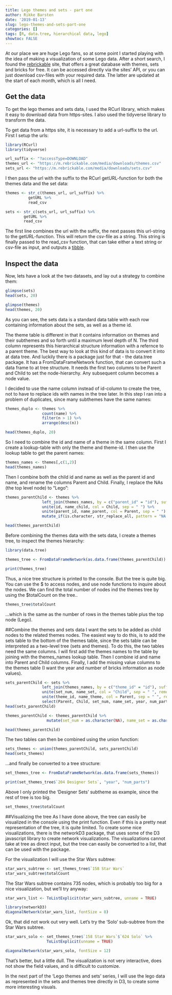 ```yaml
---
title: Lego themes and sets - part one
author: Rikke Barsten
date: '2019-01-13'
slug: lego-themes-and-sets-part-one
categories: []
tags: [R, data.tree, hierarchical data, lego]
showtoc: FALSE
---
```


At our place we are huge Lego fans, so at some point I started playing with the idea of making a visualization of some Lego data. After a short search, I found the [rebrickable](https://rebrickable.com/) site, that offers a great database with themes, sets and bricks for free. It can be accessed directly via the sites' API, or you can just download csv-files with your required data. The latter are updated at the start of each month, which is all I need.

## Get the data
To get the lego themes and sets data, I used the RCurl library, which makes it easy to download data from https-sites. I also used the tidyverse library to transform the data.

To get data from a https site, it is necessary to add a url-suffix to the url. First I setup the urls:

```r
library(RCurl)
library(tidyverse)

url_suffix <- "?accessType=DOWNLOAD"
themes_url <- "https://m.rebrickable.com/media/downloads/themes.csv"
sets_url <- "https://m.rebrickable.com/media/downloads/sets.csv"

```

I then pass the url with the suffix to the RCurl getURL-function for both the themes data and the set data:

```r
themes <- str_c(themes_url, url_suffix) %>% 
          getURL %>%                         
          read_csv                          

sets <- str_c(sets_url, url_suffix) %>%
        getURL %>%
        read_csv
```

The first line combines the url with the suffix, the next passes this url-string to the getURL-function. This will return the csv-file as a string. This string is finally passed to the read_csv function, that can take either a text string or csv-file as input, and outputs a [tibble](https://cran.r-project.org/web/packages/tibble/vignettes/tibble.html).


## Inspect the data
Now, lets have a look at the two datasets, and lay out a strategy to combine them:
```r
glimpse(sets)
head(sets, 20)

glimpse(themes)
head(themes, 20)
```

As you can see, the sets data is a standard data table with each row containing information about the sets, as well as a theme id.

The theme table is different in that it contains information on themes and their subthemes and so forth until a maximum level depth of N. The third column represents this hierarchical structure information with a refernce to a parent theme. The best way to look at this kind of data is to convert it into at data tree. And luckily there is a package just for that - the data.tree package. It has a FromDataFrameNetwork function, that can convert such a data frame to at tree structure. It needs the first two columns to be Parent and Child to set the node-hierarchy. Any subsequent column becomes a node value.

I decided to use the name column instead of id-column to create the tree, not to have to replace ids with names in the tree later. In this step I ran into a problem of duplicates, since many subthemes have the same names:

```r
themes_duplo <- themes %>%
                count(name) %>%
                filter(n > 1) %>%
                arrange(desc(n))

head(themes_duplo, 20)
```

So I need to combine the id and name of a theme in the same column. First I create a lookup-table with only the theme and theme-id. I then use the lookup table to get the parent names: 

```r
themes_names <- themes[,c(1,2)]
head(themes_names)
```

Then I combine both the child id and name as well as the parent id and name, and rename the columns Parent and Child. Finally, I replace the NAs (the top level node) to "Lego":
```r
themes_parentChild <- themes %>%
                left_join(themes_names, by = c("parent_id" = "id"), suffix = c("_child", "_parent")) %>%
                unite(id, name_child, col = Child, sep = " ") %>%
                unite(parent_id, name_parent, col = Parent, sep = " ") %>%
                mutate_if(is.character, str_replace_all, pattern = "NA NA", replacement = "Lego")

head(themes_parentChild)
```

Before combining the themes data with the sets data, I create a themes tree, to inspect the themes hierarchy:

```r
library(data.tree)

themes_tree <- FromDataFrameNetwork(as.data.frame(themes_parentChild))

print(themes_tree)
```
Thus, a nice tree structure is printed to the console. But the tree is quite big. You can use the \$ to access nodes, and use node functions to inquire about the nodes. We can find the total number of nodes ind the themes tree by using the \$totalCount on the tree..

```r
themes_tree$totalCount
```

...which is the same as the number of rows in the themes table plus the top node (Lego).

##Combine the themes and sets data
I want the sets to be added as child nodes to the related themes nodes. The easiest way to do this, is to add the sets table to the bottom of the themes table, since the sets table can be interpreted as a two-level tree (sets and themes). To do this, the two tables need the same columns. I will first add the themes names to the table by joining with the themes_names lookup table. Then I combine id and name into Parent and Child columns. Finally, I add the missing value columns to the themes table (I want the year and number of bricks information as node values). 


```r
sets_parentChild <- sets %>%
                left_join(themes_names, by = c("theme_id" = "id"), suffix = c("_set", "_theme")) %>%
                unite(set_num, name_set, col = "Child", sep = " ", remove = FALSE) %>%
                unite(theme_id, name_theme, col = Parent, sep = " ", remove = TRUE) %>%
                select(Parent, Child, set_num, name_set, year, num_parts)
head(sets_parentChild)

themes_parentChild <- themes_parentChild %>%
                  mutate(set_num = as.character(NA), name_set = as.character(NA), year = as.numeric(NA), num_parts = as.numeric(NA))

head(themes_parentChild)
```

The two tables can then be combined using the union function:
```r
sets_themes <- union(themes_parentChild, sets_parentChild)
head(sets_themes)
```

...and finally be converted to a tree structure:
```r
set_themes_tree <- FromDataFrameNetwork(as.data.frame(sets_themes))

print(set_themes_tree$`204 Designer Sets`, "year", "num_parts")
```
Above I only printed the 'Designer Sets' subtheme as example, since the rest of tree is too big.
```r
set_themes_tree$totalCount
```

##Visualizing the tree
As I have done above, the tree can easily be visualized in the console using the print function. Even if this is a pretty neat representation of the tree, it is quite limited. To create some nice visualizations, there is the networkD3 package, that uses some of the D3 javascript library to create network visualizations. The visualizations cannot take at tree as direct input, but the tree can easily be converted to a list, that can be used with the package.

For the visualization I will use the Star Wars subtree:
```r
star_wars_subtree <- set_themes_tree$`158 Star Wars`
star_wars_subtree$totalCount
```

The Star Wars subtree contains 735 nodes, which is probably too big for a nice visualization, but we'll try anyway:
```r
star_wars_list <- ToListExplicit(star_wars_subtree, unname = TRUE)

library(networkD3)
diagonalNetwork(star_wars_list, fontSize = 8)
```

Ok, that did not work out very well. Let's try the 'Solo' sub-subtree from the Star Wars subtree.
```r
star_wars_solo <- set_themes_tree$`158 Star Wars`$`624 Solo` %>%
                  ToListExplicit(unname = TRUE)

diagonalNetwork(star_wars_solo, fontSize = 12)
```

That's better, but a little dull. The visualization is not very interactive, does not show the field values, and is difficult to customize.

In the next part of the 'Lego themes and sets' series, I will use the lego data as represented in the sets and themes tree directly in D3, to create some more interesting visuals.